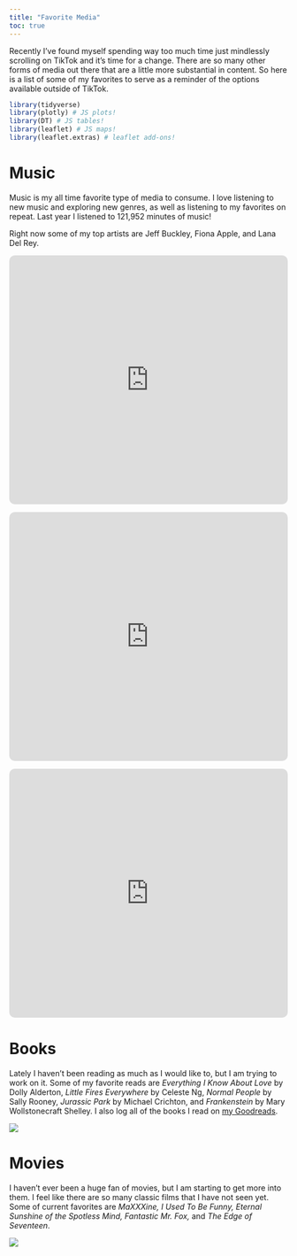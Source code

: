 ```yaml
---
title: "Favorite Media"
toc: true
---
```


Recently I've found myself spending way too much time just mindlessly scrolling on TikTok and it's time for a change. There are so many other forms of media out there that are a little more substantial in content. So here is a list of some of my favorites to serve as a reminder of the options available outside of TikTok.

```r
library(tidyverse)
library(plotly) # JS plots!
library(DT) # JS tables!
library(leaflet) # JS maps!
library(leaflet.extras) # leaflet add-ons!


```


# Music

Music is my all time favorite type of media to consume. I love listening to new music and exploring new genres, as well as listening to my favorites on repeat. Last year I listened to 121,952 minutes of music!

Right now some of my top artists are Jeff Buckley, Fiona Apple, and Lana Del Rey.

`<iframe allow="autoplay *; encrypted-media *; fullscreen *; clipboard-write" frameborder="0" height="450" style="width:100%;max-width:660px;overflow:hidden;border-radius:10px;" sandbox="allow-forms allow-popups allow-same-origin allow-scripts allow-storage-access-by-user-activation allow-top-navigation-by-user-activation" src="https://embed.music.apple.com/us/album/grace-legacy-edition/1476889347"`{=html}

</iframe>

`<iframe allow="autoplay *; encrypted-media *; fullscreen *; clipboard-write" frameborder="0" height="450" style="width:100%;max-width:660px;overflow:hidden;border-radius:10px;" sandbox="allow-forms allow-popups allow-same-origin allow-scripts allow-storage-access-by-user-activation allow-top-navigation-by-user-activation" src="https://embed.music.apple.com/us/album/when-the-pawn/153019510"`{=html}

</iframe>

`<iframe allow="autoplay *; encrypted-media *; fullscreen *; clipboard-write" frameborder="0" height="450" style="width:100%;max-width:660px;overflow:hidden;border-radius:10px;" sandbox="allow-forms allow-popups allow-same-origin allow-scripts allow-storage-access-by-user-activation allow-top-navigation-by-user-activation" src="https://embed.music.apple.com/us/album/norman-f-g-rockwell/1474669063"`{=html}

</iframe>

# Books

Lately I haven't been reading as much as I would like to, but I am trying to work on it. Some of my favorite reads are *Everything I Know About Love* by Dolly Alderton, *Little Fires Everywhere* by Celeste Ng, *Normal People* by Sally Rooney, *Jurassic Park* by Michael Crichton, and *Frankenstein* by Mary Wollstonecraft Shelley. I also log all of the books I read on [my Goodreads](https://www.goodreads.com/roussellej073).

![](images/Screenshot%202025-06-02%20at%204.44.45%20PM.png)

# Movies

I haven't ever been a huge fan of movies, but I am starting to get more into them. I feel like there are so many classic films that I have not seen yet. Some of current favorites are *MaXXXine, I Used To Be Funny, Eternal Sunshine of the Spotless Mind, Fantastic Mr. Fox,* and *The Edge of Seventeen*.

![](images/Screenshot 2025-06-02 at 8.21.37 PM.png)
